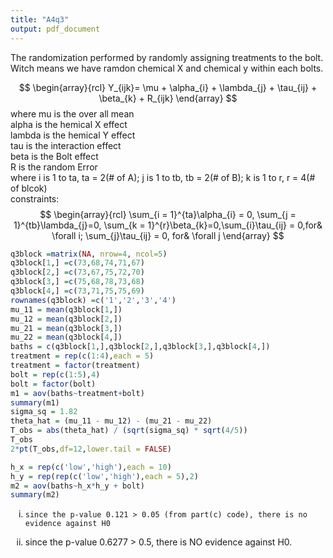 ```yaml
---
title: "A4q3"
output: pdf_document
---
```



\subsection{Part a}
The randomization performed by randomly assigning treatments to the bolt. Witch means we have ramdon chemical X and chemical y within each bolts.  

\subsection{Part b}
$$
\begin{array}{rcl}
Y_{ijk}= \mu + \alpha_{i} + \lambda_{j} + 	\tau_{ij} + \beta_{k} +  R_{ijk}
\end{array}
$$
where mu is the over all mean  
alpha is the hemical X effect  
lambda is the hemical Y effect  
tau is the interaction effect  
beta is the Bolt effect  
R is the random Error  
where i is 1 to ta, ta = 2(# of A); j is 1 to tb, tb = 2(# of B); k is 1 to r, r = 4(# of blcok)  
constraints:
$$
\begin{array}{rcl}
\sum_{i = 1}^{ta}\alpha_{i} = 0,  \sum_{j = 1}^{tb}\lambda_{j}=0, \sum_{k = 1}^{r}\beta_{k}=0,\sum_{i}\tau_{ij} = 0,for& \forall i; \sum_{j}\tau_{ij} = 0, for& \forall j
\end{array}
$$
\subsection{Part c}


```r
q3block =matrix(NA, nrow=4, ncol=5)
q3block[1,] =c(73,68,74,71,67)
q3block[2,] =c(73,67,75,72,70)
q3block[3,] =c(75,68,78,73,68)
q3block[4,] =c(73,71,75,75,69)
rownames(q3block) =c('1','2','3','4')
mu_11 = mean(q3block[1,])
mu_12 = mean(q3block[2,])
mu_21 = mean(q3block[3,])
mu_22 = mean(q3block[4,])
baths = c(q3block[1,],q3block[2,],q3block[3,],q3block[4,])
treatment = rep(c(1:4),each = 5)
treatment = factor(treatment)
bolt = rep(c(1:5),4)
bolt = factor(bolt)
m1 = aov(baths~treatment+bolt)
summary(m1)
sigma_sq = 1.82
theta_hat = (mu_11 - mu_12) - (mu_21 - mu_22)
T_obs = abs(theta_hat) / (sqrt(sigma_sq) * sqrt(4/5))
T_obs
2*pt(T_obs,df=12,lower.tail = FALSE)

h_x = rep(c('low','high'),each = 10)
h_y = rep(rep(c('low','high'),each = 5),2)
m2 = aov(baths~h_x*h_y + bolt)
summary(m2)

```
\subsection{Part d}
(i)     since the p-value 0.121 > 0.05 (from part(c) code), there is no evidence against H0

(ii)    since the p-value 0.6277 > 0.5, there is NO evidence against H0.
